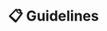 ---
title: '📋 Guidelines'
url: https://github.com/zentry-ai/zenttry/blob/main/embedchain/CONTRIBUTING.md
---